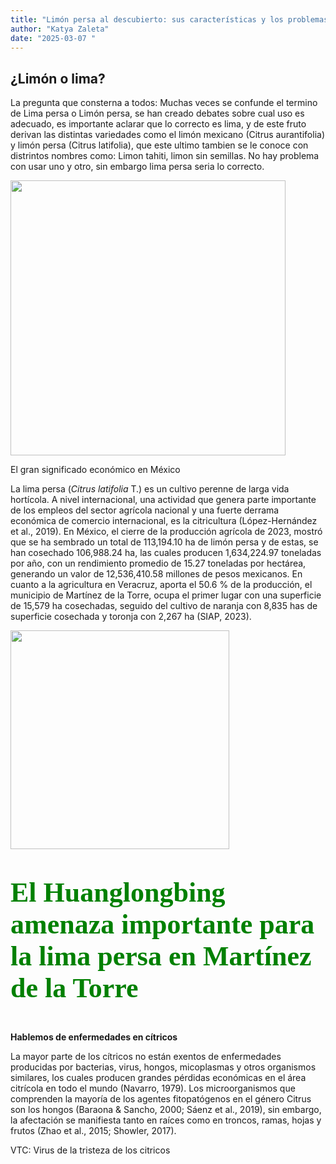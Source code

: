 ```yaml
---
title: "Limón persa al descubierto: sus características y los problemas que enfrenta"
author: "Katya Zaleta"
date: "2025-03-07 "
---
```


## ¿Limón o lima?

La pregunta que consterna a todos: Muchas veces se confunde el termino de Lima persa o Limón persa, se han creado debates sobre cual uso es adecuado, es importante aclarar que lo correcto es lima, y de este fruto derivan las distintas variedades como el limón mexicano (Citrus aurantifolia) y limón persa (Citrus latifolia), que este ultimo tambien se le conoce con distrintos nombres como: Limon tahiti, limon sin semillas. No hay problema con usar uno y otro, sin embargo lima persa seria lo correcto.

![](Lima%20persa.jpg){width="440"}

El gran significado económico en México

La lima persa (*Citrus latifolia* T.) es un cultivo perenne de larga vida hortícola. A nivel internacional, una actividad que genera parte importante de los empleos del sector agrícola nacional y una fuerte derrama económica de comercio internacional, es la citricultura (López-Hernández et al., 2019). En México, el cierre de la producción agrícola de 2023, mostró que se ha sembrado un total de 113,194.10 ha de limón persa y de estas, se han cosechado 106,988.24 ha, las cuales producen 1,634,224.97 toneladas por año, con un rendimiento promedio de 15.27 toneladas por hectárea, generando un valor de 12,536,410.58 millones de pesos mexicanos. En cuanto a la agricultura en Veracruz, aporta el 50.6 % de la producción, el municipio de Martínez de la Torre, ocupa el primer lugar con una superficie de 15,579 ha cosechadas, seguido del cultivo de naranja con 8,835 has de superficie cosechada y toronja con 2,267 ha (SIAP, 2023).

![](/posts/welcome/Partes%20del%20arbol.jpg){width="350"}

::: {style="font-size:50%;color:green; font-family: herlevtica;font-size:44px;"}
**El Huanglongbing amenaza importante para la lima persa en Martínez de la Torre**
:::

**Hablemos de enfermedades en cítricos**

La mayor parte de los cítricos no están exentos de enfermedades producidas por bacterias, virus, hongos, micoplasmas y otros organismos similares, los cuales producen grandes pérdidas económicas en el área citrícola en todo el mundo (Navarro, 1979). Los microorganismos que comprenden la mayoría de los agentes fitopatógenos en el género Citrus son los hongos (Baraona & Sancho, 2000; Sáenz et al., 2019), sin embargo, la afectación se manifiesta tanto en raíces como en troncos, ramas, hojas y frutos (Zhao et al., 2015; Showler, 2017).

VTC: Virus de la tristeza de los citricos
 



